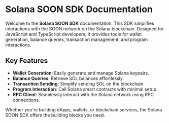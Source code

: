 # Solana SOON SDK Documentation

Welcome to the **Solana SOON SDK** documentation. This SDK simplifies interactions with the SOON network on the Solana blockchain. Designed for JavaScript and TypeScript developers, it provides tools for wallet generation, balance queries, transaction management, and program interactions.

## Key Features
- **Wallet Generation**: Easily generate and manage Solana keypairs.
- **Balance Queries**: Retrieve SOL balances effortlessly.
- **Transaction Sending**: Simplify sending SOL on the blockchain.
- **Program Interaction**: Call Solana smart contracts with minimal setup.
- **RPC Client**: Seamlessly interact with the Solana network using RPC connections.

Whether you're building dApps, wallets, or blockchain services, the Solana SOON SDK offers the building blocks you need.

